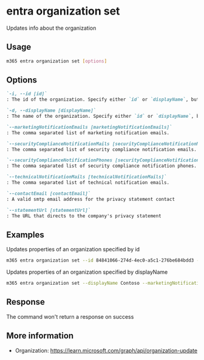 
# entra organization set

Updates info about the organization

## Usage

```sh
m365 entra organization set [options]
```

## Options

```md definition-list
`-i, --id [id]`
: The id of the organization. Specify either `id` or `displayName`, but not both.

`-d, --displayName [displayName]`
: The name of the organization. Specify either `id` or `displayName`, but not both.

`--marketingNotificationEmails [marketingNotificationEmails]`
: The comma separated list of marketing notification emails.

`--securityComplianceNotificationMails [securityComplianceNotificationMails]`
: The comma separated list of security compliance notification emails.

`--securityComplianceNotificationPhones [securityComplianceNotificationPhones]`
: The comma separated list of security compliance notification phones.

`--technicalNotificationMails [technicalNotificationMails]`
: The comma separated list of technical notification emails.

`--contactEmail [contactEmail]`
: A valid smtp email address for the privacy statement contact

`--statementUrl [statementUrl]`
: The URL that directs to the company's privacy statement
```

<Global />

## Examples

Updates properties of an organization specified by id

```sh
m365 entra organization set --id 84841066-274d-4ec0-a5c1-276be684bdd3 --marketingNotificationEmails 'marketing@contoso.com'
```

Updates properties of an organization specified by displayName

```sh
m365 entra organization set --displayName Contoso --marketingNotificationEmails 'marketing@contoso.com'
```

## Response

The command won't return a response on success

## More information

- Organization: https://learn.microsoft.com/graph/api/organization-update